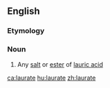 ==English==

===Etymology===
{{etyl|la|en}}

===Noun===
{{en-noun|-|s}}

# {{lb|en|chemistry}} Any [[salt]] or [[ester]] of [[lauric acid]]

[[ca:laurate]]
[[hu:laurate]]
[[zh:laurate]]